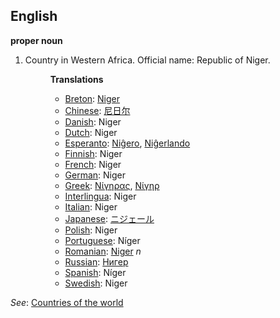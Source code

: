 ==English==

'''proper noun'''

# Country in Western Africa. Official name: Republic of Niger.
#:'''Translations'''
#:*[[Breton]]: [[Niger]]
#:*[[Chinese]]: [[尼日尔]]
#:*[[Danish]]: Niger
#:*[[Dutch]]: Niger
#:*[[Esperanto]]: [[Niĝero]], [[Niĝerlando]]
#:*[[Finnish]]: Niger
#:*[[French]]: Niger
#:*[[German]]: Niger
#:*[[Greek]]: [[Νίγηρας]], [[Νίγηρ]]
#:*[[Interlingua]]: Niger
#:*[[Italian]]: Niger
#:*[[Japanese]]: [[ニジェール]]
#:*[[Polish]]: Niger
#:*[[Portuguese]]: Níger
#:*[[Romanian]]: [[Niger]] ''n''
#:*[[Russian]]: [[Нигер]]
#:*[[Spanish]]: Níger
#:*[[Swedish]]: Niger

''See'': [[Countries of the world]]